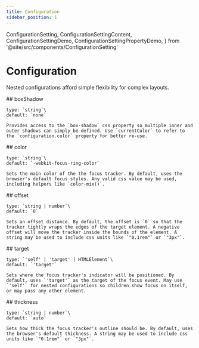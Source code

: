 ```yaml
---
title: Configuration
sidebar_position: 1
---
```


  ConfigurationSetting,
  ConfigurationSettingContent,
  ConfigurationSettingDemo,
  ConfigurationSettingPropertyDemo,
} from '@site/src/components/ConfigurationSetting'

# Configuration

Nested configurations afford simple flexibility for complex layouts.

<ConfigurationSetting>
  <ConfigurationSettingContent>
    ## boxShadow

    type: `string`\
    default: `none`

    Provides access to the `box-shadow` css property so multiple inner and outer shadows can simply be defined. Use `currentColor` to refer to the `configuration.color` property for better re-use.

  </ConfigurationSettingContent>
  <ConfigurationSettingDemo>
    <ConfigurationSettingPropertyDemo
      name="boxShadow"
      values={[
        'none',
        '0 0 8px 4px blue',
        'inset 0 0 0 2px white',
      ]}
    />
  </ConfigurationSettingDemo>
</ConfigurationSetting>

<ConfigurationSetting>
  <ConfigurationSettingContent>
    ## color

    type: `string`\
    default: `-webkit-focus-ring-color`

    Sets the main color of the the focus tracker. By default, uses the browser's default focus styles. Any valid css value may be used, including helpers like `color-mix()`.

  </ConfigurationSettingContent>
  <ConfigurationSettingDemo>
    <ConfigurationSettingPropertyDemo
      name="color"
      values={[
        '-webkit-focus-ring-color',
        'var(--theme-color-primary-900)',
        'color-mix(in hsl, var(--theme-color-foreground) 80%, transparent)',
      ]}
    />
  </ConfigurationSettingDemo>
</ConfigurationSetting>

<ConfigurationSetting>
  <ConfigurationSettingContent>
    ## offset

    type: `string | number`\
    default: `0`

    Sets an offset distance. By default, the offset is `0` so that the tracker tightly wraps the edges of the target element. A negative offset will move the tracker inside the bounds of the element. A string may be used to include css units like `"0.1rem"` or `"3px"`.

  </ConfigurationSettingContent>
  <ConfigurationSettingDemo>
    <ConfigurationSettingPropertyDemo
      name="offset"
      values={["-1px", 0, "0.25rem"]}
    />
  </ConfigurationSettingDemo>
</ConfigurationSetting>

<ConfigurationSetting>
  <ConfigurationSettingContent>
    ## target

    type: `'self' | 'target' | HTMLElement`\
    default: `'target'`

    Sets where the focus tracker's indicator will be positioned. By default, uses `'target'` as the target of the focus event. May use `'self'` for nested configurations so children show focus on itself, or may pass any other element.

  </ConfigurationSettingContent>
  <ConfigurationSettingDemo>
    <ConfigurationTargetDemo />
  </ConfigurationSettingDemo>
</ConfigurationSetting>

<ConfigurationSetting>
  <ConfigurationSettingContent>
    ## thickness

    type: `string | number`\
    default: `auto`

    Sets how thick the focus tracker's outline should be. By default, uses the browser's default thickness. A string may be used to include css units like `"0.1rem"` or `"3px"`.

  </ConfigurationSettingContent>
  <ConfigurationSettingDemo>
    <ConfigurationSettingPropertyDemo
      name="thickness"
      values={['1px', 2, '0.25rem']}
    />
  </ConfigurationSettingDemo>
</ConfigurationSetting>
